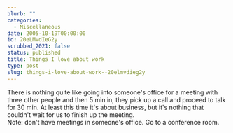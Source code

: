 ```yaml
---
blurb: ""
categories:
  - Miscellaneous
date: 2005-10-19T00:00:00
id: 20eLMvdIeG2y
scrubbed_2021: false
status: published
title: Things I love about work
type: post
slug: things-i-love-about-work--20elmvdieg2y
---
```


There is nothing quite like going into someone's office for a
meeting with three other people and then 5 min in, they pick up a
call and proceed to talk for 30 min. At least this time it's about
business, but it's nothing that couldn't wait for us to finish up
the meeting.  
Note: don't have meetings in someone's office. Go to a conference
room.